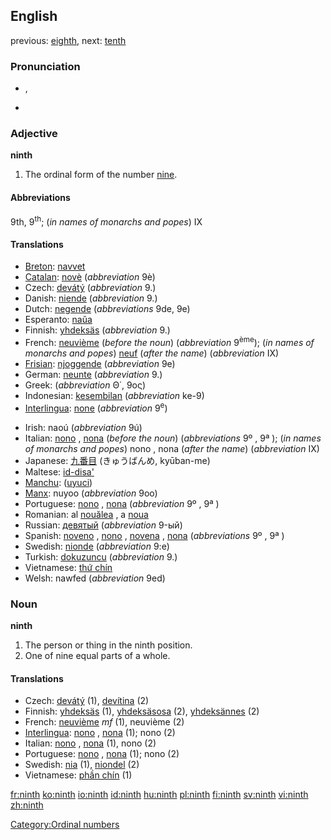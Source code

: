 {{wikipedia}}
==English==
previous: [[eighth]], next: [[tenth]]

===Pronunciation===
*{{IPA|/naɪnθ/}}, {{SAMPA|/naInT/}}
*{{audio|en-us-ninth.ogg|Audio (US)}}

===Adjective===
'''ninth'''

# The ordinal form of the number [[nine]].

====Abbreviations====
9th, 9<sup>th</sup>; (''in names of monarchs and popes'') IX

====Translations====
{{top}}
*[[Breton]]: [[navvet]]
*[[Catalan]]: [[novè]] (''abbreviation'' 9è)
*Czech: [[devátý]] (''abbreviation'' 9.)
*Danish: [[niende]] (''abbreviation'' 9.)
*Dutch: [[negende]] (''abbreviations'' 9de, 9e)
*Esperanto: [[naŭa]]
*Finnish: [[yhdeksäs]] (''abbreviation'' 9.)
*French: [[neuvième]] (''before the noun'') (''abbreviation'' 9<sup>ème</sup>); (''in names of monarchs and popes'') [[neuf]] (''after the name'') (''abbreviation'' IX)
*[[Frisian]]: [[njoggende]] (''abbreviation'' 9e)
*German: [[neunte]] (''abbreviation'' 9.)
*Greek: {{t|el|ένατος}} (''abbreviation'' Θ΄, 9ος)
*Indonesian: [[kesembilan]] (''abbreviation'' ke-9)
*[[Interlingua]]: [[none]] (''abbreviation'' 9<sup>e</sup>)
{{mid}}
*Irish: naoú (''abbreviation'' 9ú)
*Italian: [[nono]] {{m}}, [[nona]] {{f}} (''before the noun'') (''abbreviations'' 9º {{m}}, 9ª {{f}}); (''in names of monarchs and popes'') nono {{m}}, nona {{f}} (''after the name'') (''abbreviation'' IX)
*Japanese: [[九番目]] (きゅうばんめ, kyūban-me)
*Maltese: [[id-disa']]
*[[Manchu]]: ([[uyuci]])
*[[Manx]]: nuyoo (''abbreviation'' 9oo)
*Portuguese: [[nono]] {{m}}, [[nona]] {{f}} (''abbreviation'' 9º {{m}}, 9ª {{f}})
*Romanian: al [[nouălea]] {{m}}, a [[noua]] {{f}}
*Russian: [[девятый]] (''abbreviation'' 9-ый)
*Spanish: [[noveno]] {{m}}, [[nono]] {{m}}, [[novena]] {{f}}, [[nona]] {{f}} (''abbreviations'' 9º {{m}}, 9ª {{f}})
*Swedish: [[nionde]] (''abbreviation'' 9:e)
*Turkish: [[dokuzuncu]] (''abbreviation'' 9.)
*Vietnamese: [[thứ chín]]
*Welsh: nawfed (''abbreviation'' 9ed)
{{bottom}}

===Noun===
'''ninth'''

# The person or thing in the ninth position.
# One of nine equal parts of a whole.

====Translations====
*Czech: [[devátý]] {{m}} (1), [[devítina]] {{f}} (2)
*Finnish: [[yhdeksäs]] (1), [[yhdeksäsosa]] (2), [[yhdeksännes]] (2)
*French: [[neuvième]] ''mf'' (1), neuvième {{m}} (2)
*[[Interlingua]]: [[nono]] {{m}}, [[nona]] {{f}} (1); nono (2)
*Italian: [[nono]] {{m}}, [[nona]] {{f}} (1), nono {{m}} (2)
*Portuguese: [[nono]] {{m}}, [[nona]] {{f}} (1); nono {{m}} (2)
*Swedish: [[nia]] {{c}} (1), [[niondel]] {{c}} (2)
*Vietnamese: [[phần chín]] (1)

[[Category:Ordinal numbers]]

[[fr:ninth]]
[[ko:ninth]]
[[io:ninth]]
[[id:ninth]]
[[hu:ninth]]
[[pl:ninth]]
[[fi:ninth]]
[[sv:ninth]]
[[vi:ninth]]
[[zh:ninth]]